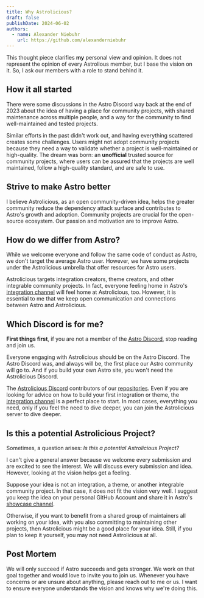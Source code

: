 ```yaml
---
title: Why Astrolicious?
draft: false
publishDate: 2024-06-02
authors:
  - name: Alexander Niebuhr
    url: https://github.com/alexanderniebuhr
---
```


This thought piece clarifies **my** personal view and opinion. It does not represent the opinion of every Astrolious member, but I base the vision on it. So, I ask our members with a role to stand behind it.

## How it all started

There were some discussions in the Astro Discord way back at the end of 2023 about the idea of having a place for community projects, with shared maintenance across multiple people, and a way for the community to find well-maintained and tested projects.

Similar efforts in the past didn't work out, and having everything scattered creates some challenges. Users might not adopt community projects because they need a way to validate whether a project is well-maintained or high-quality.
The dream was born: an **unofficial** trusted source for community projects, where users can be assured that the projects are well maintained, follow a high-quality standard, and are safe to use.

## Strive to make Astro better

I believe Astrolicious, as an open community-driven idea, helps the greater community reduce the dependency attack surface and contributes to Astro's growth and adoption. Community projects are crucial for the open-source ecosystem. Our passion and motivation are to improve Astro.

## How do we differ from Astro?

While we welcome everyone and follow the same code of conduct as Astro, we don't target the average Astro user. However, we have some projects under the Astrolicious umbrella that offer resources for Astro users.

Astrolicious targets integration creators, theme creators, and other integrable community projects. In fact, everyone feeling home in Astro's [integration channel](https://discord.com/channels/830184174198718474/1197638002764152843) will feel home at Astrolicious, too. However, it is essential to me that we keep open communication and connections between Astro and Astrolicious.

## Which Discord is for me?

**First things first**, if you are not a member of the [Astro Discord](https://astro.build/chat), stop reading and join us.

Everyone engaging with Astrolicious should be on the Astro Discord. The Astro Discord was, and always will be, the first place our Astro community will go to. And if you build your own Astro site, you won't need the Astrolicious Discord.

The [Astrolicious Discord](https://chat.astrolicious.dev) contributors of our [repositories](https://github.com/orgs/astrolicious/repositories). Even if you are looking for advice on how to build your first integration or theme, the [integration channel](https://discord.com/channels/830184174198718474/1197638002764152843) is a perfect place to start. In most cases, everything you need, only if you feel the need to dive deeper, you can join the Astrolicious server to dive deeper.

## Is this a potential Astrolicious Project?

Sometimes, a question arises: _Is this a potential Astrolicious Project?_

I can't give a general answer because we welcome every submission and are excited to see the interest. We will discuss every submission and idea. However, looking at the vision helps get a feeling.

Suppose your idea is not an integration, a theme, or another integrable community project. In that case, it does not fit the vision very well. I suggest you keep the idea on your personal GitHub Account and share it in Astro's [showcase channel](https://discord.com/channels/830184174198718474/846469231176056853).

Otherwise, if you want to benefit from a shared group of maintainers all working on your idea, with you also committing to maintaining other projects, then Astrolicious might be a good place for your idea. Still, if you plan to keep it yourself, you may not need Astrolicious at all.

## Post Mortem

We will only succeed if Astro succeeds and gets stronger. We work on that goal together and would love to invite you to join us. Whenever you have concerns or are unsure about anything, please reach out to me or us. I want to ensure everyone understands the vision and knows why we're doing this.
